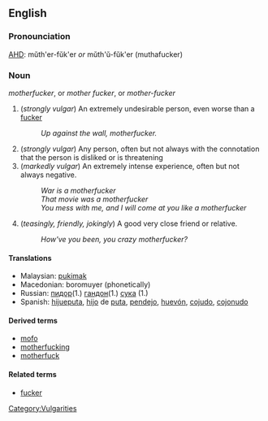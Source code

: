 ==English==
===Pronounciation===
[[AHD]]: mŭth'er-fŭk'er ''or'' mŭth'ŭ-fŭk'er (muthafucker)
===Noun===
''motherfucker'', or ''mother fucker'', or ''mother-fucker''

# (''strongly vulgar'') An extremely undesirable person, even worse than a [[fucker]]
#: ''Up against the wall, motherfucker.''
# (''strongly vulgar'') Any person, often but not always with the connotation that the person is disliked or is threatening
# (''markedly vulgar'') An extremely intense experience, often but not always negative.
#: ''War is a motherfucker''
#: ''That movie was a motherfucker''
#: ''You mess with me, and I will come at you like a motherfucker''
# (''teasingly, friendly, jokingly'') A good very close friend or relative.
#: ''How've you been, you crazy motherfucker?''

====Translations====
* Malaysian: [[pukimak]]
* Macedonian: boromuyer (phonetically)
* Russian: [[:ru:пидор|пидор]](1.) [[:ru:гандон|гандон]](1.) [[:ru:сука|сука]] (1.)
* Spanish: [[hijueputa]], [[hijo]] de [[puta]], [[pendejo]], [[huevón]], [[cojudo]], [[cojonudo]]

====Derived terms====
*[[mofo]]
*[[motherfucking]]
*[[motherfuck]]

====Related terms====
*[[fucker]]
[[Category:Vulgarities]]